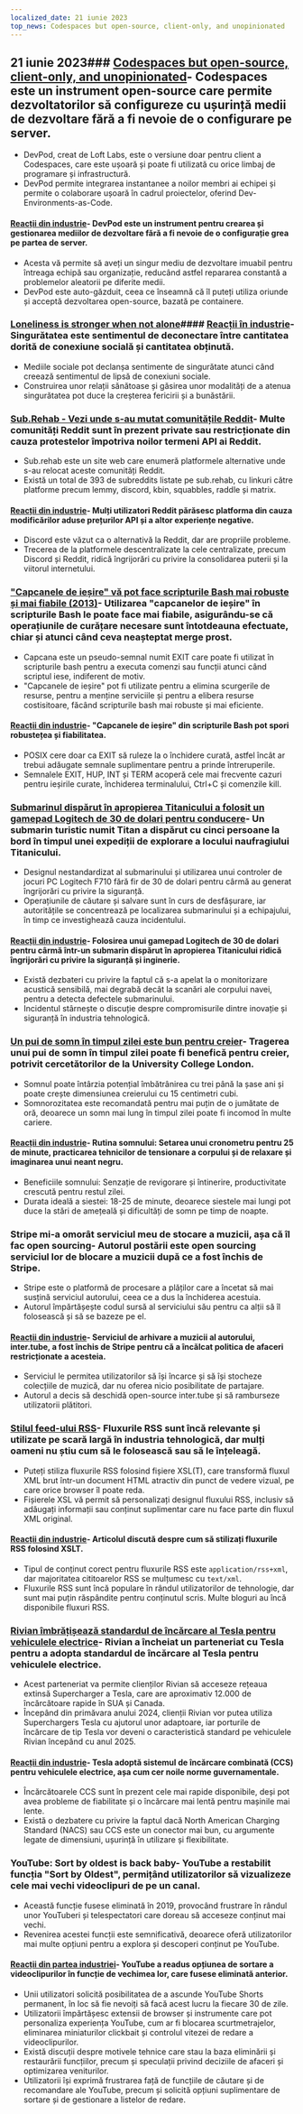 ```yaml
---
localized_date: 21 iunie 2023
top_news: Codespaces but open-source, client-only, and unopinionated
---
```




<CallToAction />

<Steps>

## 21 iunie 2023### [Codespaces but open-source, client-only, and unopinionated](https://devpod.sh/)- Codespaces este un instrument open-source care permite dezvoltatorilor să configureze cu ușurință medii de dezvoltare fără a fi nevoie de o configurare pe server.

- DevPod, creat de Loft Labs, este o versiune doar pentru client a Codespaces, care este ușoară și poate fi utilizată cu orice limbaj de programare și infrastructură.
- DevPod permite integrarea instantanee a noilor membri ai echipei și permite o colaborare ușoară în cadrul proiectelor, oferind Dev-Environments-as-Code.

#### [Reacții din industrie](http://news.ycombinator.com/item?id=36407477)- DevPod este un instrument pentru crearea și gestionarea mediilor de dezvoltare fără a fi nevoie de o configurație grea pe partea de server.

- Acesta vă permite să aveți un singur mediu de dezvoltare imuabil pentru întreaga echipă sau organizație, reducând astfel repararea constantă a problemelor aleatorii pe diferite medii.
- DevPod este auto-găzduit, ceea ce înseamnă că îl puteți utiliza oriunde și acceptă dezvoltarea open-source, bazată pe containere.

### [Loneliness is stronger when not alone](https://pubmed.ncbi.nlm.nih.gov/37293324/)#### [Reacții în industrie](http://news.ycombinator.com/item?id=36403280)- Singurătatea este sentimentul de deconectare între cantitatea dorită de conexiune socială și cantitatea obținută.

- Mediile sociale pot declanșa sentimente de singurătate atunci când creează sentimentul de lipsă de conexiuni sociale.
- Construirea unor relații sănătoase și găsirea unor modalități de a atenua singurătatea pot duce la creșterea fericirii și a bunăstării.

### [Sub.Rehab - Vezi unde s-au mutat comunitățile Reddit](https://sub.rehab/)- Multe comunități Reddit sunt în prezent private sau restricționate din cauza protestelor împotriva noilor termeni API ai Reddit.

- Sub.rehab este un site web care enumeră platformele alternative unde s-au relocat aceste comunități Reddit.
- Există un total de 393 de subreddits listate pe sub.rehab, cu linkuri către platforme precum lemmy, discord, kbin, squabbles, raddle și matrix.

#### [Reacții din industrie](http://news.ycombinator.com/item?id=36401999)- Mulți utilizatori Reddit părăsesc platforma din cauza modificărilor aduse prețurilor API și a altor experiențe negative.

- Discord este văzut ca o alternativă la Reddit, dar are propriile probleme.
- Trecerea de la platformele descentralizate la cele centralizate, precum Discord și Reddit, ridică îngrijorări cu privire la consolidarea puterii și la viitorul internetului.

### ["Capcanele de ieșire" vă pot face scripturile Bash mai robuste și mai fiabile (2013)](http://redsymbol.net/articles/bash-exit-traps/)- Utilizarea "capcanelor de ieșire" în scripturile Bash le poate face mai fiabile, asigurându-se că operațiunile de curățare necesare sunt întotdeauna efectuate, chiar și atunci când ceva neașteptat merge prost.

- Capcana este un pseudo-semnal numit EXIT care poate fi utilizat în scripturile bash pentru a executa comenzi sau funcții atunci când scriptul iese, indiferent de motiv.
- "Capcanele de ieșire" pot fi utilizate pentru a elimina scurgerile de resurse, pentru a menține serviciile și pentru a elibera resurse costisitoare, făcând scripturile bash mai robuste și mai eficiente.

#### [Reacții din industrie](http://news.ycombinator.com/item?id=36400465)- "Capcanele de ieșire" din scripturile Bash pot spori robustețea și fiabilitatea.

- POSIX cere doar ca EXIT să ruleze la o închidere curată, astfel încât ar trebui adăugate semnale suplimentare pentru a prinde întreruperile.
- Semnalele EXIT, HUP, INT și TERM acoperă cele mai frecvente cazuri pentru ieșirile curate, închiderea terminalului, Ctrl+C și comenzile kill.

### [Submarinul dispărut în apropierea Titanicului a folosit un gamepad Logitech de 30 de dolari pentru conducere](https://arstechnica.com/gaming/2023/06/submarine-missing-near-titanic-used-a-30-logitech-gamepad-for-steering/)- Un submarin turistic numit Titan a dispărut cu cinci persoane la bord în timpul unei expediții de explorare a locului naufragiului Titanicului.

- Designul nestandardizat al submarinului și utilizarea unui controler de jocuri PC Logitech F710 fără fir de 30 de dolari pentru cârmă au generat îngrijorări cu privire la siguranță.
- Operațiunile de căutare și salvare sunt în curs de desfășurare, iar autoritățile se concentrează pe localizarea submarinului și a echipajului, în timp ce investighează cauza incidentului.

#### [Reacții din industrie](http://news.ycombinator.com/item?id=36407781)- Folosirea unui gamepad Logitech de 30 de dolari pentru cârmă într-un submarin dispărut în apropierea Titanicului ridică îngrijorări cu privire la siguranță și inginerie.

- Există dezbateri cu privire la faptul că s-a apelat la o monitorizare acustică sensibilă, mai degrabă decât la scanări ale corpului navei, pentru a detecta defectele submarinului.
- Incidentul stârnește o discuție despre compromisurile dintre inovație și siguranță în industria tehnologică.

### [Un pui de somn în timpul zilei este bun pentru creier](https://www.bbc.com/news/health-65950168)- Tragerea unui pui de somn în timpul zilei poate fi benefică pentru creier, potrivit cercetătorilor de la University College London.

- Somnul poate întârzia potențial îmbătrânirea cu trei până la șase ani și poate crește dimensiunea creierului cu 15 centimetri cubi.
- Somnorozitatea este recomandată pentru mai puțin de o jumătate de oră, deoarece un somn mai lung în timpul zilei poate fi incomod în multe cariere.

#### [Reacții din industrie](http://news.ycombinator.com/item?id=36399503)- Rutina somnului: Setarea unui cronometru pentru 25 de minute, practicarea tehnicilor de tensionare a corpului și de relaxare și imaginarea unui neant negru.

- Beneficiile somnului: Senzație de revigorare și întinerire, productivitate crescută pentru restul zilei.
- Durata ideală a siestei: 18-25 de minute, deoarece siestele mai lungi pot duce la stări de amețeală și dificultăți de somn pe timp de noapte.

### Stripe mi-a omorât serviciul meu de stocare a muzicii, așa că îl fac open sourcing- Autorul postării este open sourcing serviciul lor de blocare a muzicii după ce a fost închis de Stripe.

- Stripe este o platformă de procesare a plăților care a încetat să mai susțină serviciul autorului, ceea ce a dus la închiderea acestuia.
- Autorul împărtășește codul sursă al serviciului său pentru ca alții să îl folosească și să se bazeze pe el.

#### [Reacții din industrie](http://news.ycombinator.com/item?id=36403607)- Serviciul de arhivare a muzicii al autorului, inter.tube, a fost închis de Stripe pentru că a încălcat politica de afaceri restricționate a acesteia.

- Serviciul le permitea utilizatorilor să își încarce și să își stocheze colecțiile de muzică, dar nu oferea nicio posibilitate de partajare.
- Autorul a decis să deschidă open-source inter.tube și să ramburseze utilizatorii plătitori.

### [Stilul feed-ului RSS](https://darekkay.com/blog/rss-styling/)- Fluxurile RSS sunt încă relevante și utilizate pe scară largă în industria tehnologică, dar mulți oameni nu știu cum să le folosească sau să le înțeleagă.

- Puteți stiliza fluxurile RSS folosind fișiere XSL(T), care transformă fluxul XML brut într-un document HTML atractiv din punct de vedere vizual, pe care orice browser îl poate reda.
- Fișierele XSL vă permit să personalizați designul fluxului RSS, inclusiv să adăugați informații sau conținut suplimentar care nu face parte din fluxul XML original.

#### [Reacții din industrie](http://news.ycombinator.com/item?id=36401854)- Articolul discută despre cum să stilizați fluxurile RSS folosind XSLT.

- Tipul de conținut corect pentru fluxurile RSS este `application/rss+xml`, dar majoritatea cititoarelor RSS se mulțumesc cu `text/xml`.
- Fluxurile RSS sunt încă populare în rândul utilizatorilor de tehnologie, dar sunt mai puțin răspândite pentru conținutul scris. Multe bloguri au încă disponibile fluxuri RSS.

### [Rivian îmbrățișează standardul de încărcare al Tesla pentru vehiculele electrice](https://ev-edition.com/2023/06/rivian-joins-forces-with-tesla-embracing-their-charging-standard-for-electric-vehicles/)- Rivian a încheiat un parteneriat cu Tesla pentru a adopta standardul de încărcare al Tesla pentru vehiculele electrice.

- Acest parteneriat va permite clienților Rivian să acceseze rețeaua extinsă Supercharger a Tesla, care are aproximativ 12.000 de încărcătoare rapide în SUA și Canada.
- Începând din primăvara anului 2024, clienții Rivian vor putea utiliza Superchargers Tesla cu ajutorul unor adaptoare, iar porturile de încărcare de tip Tesla vor deveni o caracteristică standard pe vehiculele Rivian începând cu anul 2025.

#### [Reacții din industrie](http://news.ycombinator.com/item?id=36403494)- Tesla adoptă sistemul de încărcare combinată (CCS) pentru vehiculele electrice, așa cum cer noile norme guvernamentale.

- Încărcătoarele CCS sunt în prezent cele mai rapide disponibile, deși pot avea probleme de fiabilitate și o încărcare mai lentă pentru mașinile mai lente.
- Există o dezbatere cu privire la faptul dacă North American Charging Standard (NACS) sau CCS este un conector mai bun, cu argumente legate de dimensiuni, ușurință în utilizare și flexibilitate.

### YouTube: Sort by oldest is back baby- YouTube a restabilit funcția "Sort by Oldest", permițând utilizatorilor să vizualizeze cele mai vechi videoclipuri de pe un canal.

- Această funcție fusese eliminată în 2019, provocând frustrare în rândul unor YouTuberi și telespectatori care doreau să acceseze conținut mai vechi.
- Revenirea acestei funcții este semnificativă, deoarece oferă utilizatorilor mai multe opțiuni pentru a explora și descoperi conținut pe YouTube.

#### [Reacții din partea industriei](http://news.ycombinator.com/item?id=36410777)- YouTube a readus opțiunea de sortare a videoclipurilor în funcție de vechimea lor, care fusese eliminată anterior.

- Unii utilizatori solicită posibilitatea de a ascunde YouTube Shorts permanent, în loc să fie nevoiți să facă acest lucru la fiecare 30 de zile.
- Utilizatorii împărtășesc extensii de browser și instrumente care pot personaliza experiența YouTube, cum ar fi blocarea scurtmetrajelor, eliminarea miniaturilor clickbait și controlul vitezei de redare a videoclipurilor.
- Există discuții despre motivele tehnice care stau la baza eliminării și restaurării funcțiilor, precum și speculații privind deciziile de afaceri și optimizarea veniturilor.
- Utilizatorii își exprimă frustrarea față de funcțiile de căutare și de recomandare ale YouTube, precum și solicită opțiuni suplimentare de sortare și de gestionare a listelor de redare.

</Steps>
